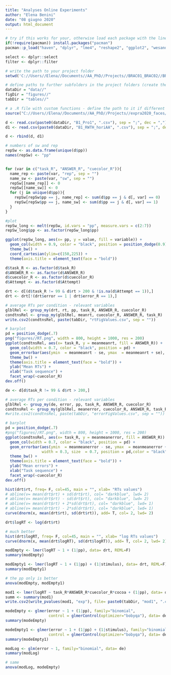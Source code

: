 ```yaml
---
title: "Analyses Online Experiments"
author: "Elena Benini"
date: "08 giugno 2020"
output: html_document
---
```


```r

# try if this works for your, otherwise load each package with the line below
if(!require(pacman)) install.packages("pacman")
pacman::p_load("haven", "dplyr", "lme4", "reshape2", "ggplot2", "wesanderson", "afex")

select <- dplyr::select
filter <- dplyr::filter

# write the path to your project folder
setwd('C://Users//Elena//Documents//AA_PhD//Projects//BRAC01_BRAC02//BRAC01-FirstOnline')

# define paths to further subfolders in the project folders (create them first)
dataDir = "data//"
figDir = "figures//"
tabDir = "tables//"

# a .R file with custom functions - define the path to it if different from the working directory
source("C://Users//Elena//Documents//AA_PhD//Projects//expra2020_faces//modelsFun.R")
```

```r
d <- read.csv(paste0(dataDir, "B1_Pro1", ".csv"), sep = ";", dec = ",")
d1 <- read.csv(paste0(dataDir, "B1_RWTH_horiAA", ".csv"), sep = ";", dec = ",")

d <- rbind(d, d1)
```


```r
# numbers of sw and rep
repSw <- as.data.frame(unique(d$pp))
names(repSw) <- "pp"


for (var in c("task_R", "ANSWER_R", "cuecolor_R")){  
  name_rep <- paste(var, "rep", sep = "")
  name_sw <- paste(var, "sw", sep = "")
  repSw[[name_rep]] <- 0
  repSw[[name_sw]] <- 0
  for (j in unique(d$pp)){
    repSw[repSw$pp == j, name_rep] <- sum(d$pp == j & d[, var] == 0)
    repSw[repSw$pp == j, name_sw] <- sum(d$pp == j & d[, var] == 1)
  }
}

#plot
repSw_long <- melt(repSw, id.vars = "pp", measure.vars = c(2:7))
repSw_long$pp <- as.factor(repSw_long$pp)

ggplot(repSw_long, aes(x= pp, y = value, fill = variable)) +
  geom_col(width = 0.9, color = "black", position = position_dodge(0.9)) +
  theme_bw() +
  coord_cartesian(ylim=c(150,225)) +
  theme(axis.title = element_text(face = "bold"))

```

```r

d$task_R <- as.factor(d$task_R)
d$ANSWER_R <- as.factor(d$ANSWER_R)
d$cuecolor_R <- as.factor(d$cuecolor_R)
d$Attempt <- as.factor(d$Attempt)

drt <- d[(d$task_R != 99 & d$rt > 200 & !is.na(d$Attempt == 1)),]
drt <- drt[!(drt$error == 1 | drt$error_R == 1),]

# average RTs per condition - relevant variables 
glblRel <- group_my(drt, rt, pp, task_R, ANSWER_R, cuecolor_R)
condtnsRel <- group_my(glblRel, meanrt, cuecolor_R, ANSWER_R, task_R)
write.csv2(condtnsRel, paste(tabDir, "rtFigValues.csv", sep = ""))

# barplot
pd = position_dodge(.7)
png("figures//RT.png", width = 800, height = 1000, res = 200)
ggplot(condtnsRel, aes(x= task_R, y = meanmeanrt, fill = ANSWER_R)) +
  geom_col(width = 0.7, color = "black", position = pd) +
  geom_errorbar(aes(ymin  = meanmeanrt - se, ymax  = meanmeanrt + se), width = 0.3, size  = 0.7, position = pd,color = "black") +
  theme_bw() +
  theme(axis.title = element_text(face = "bold")) +
  ylab("Mean RTs") +
  xlab("Task sequence") +
  facet_wrap(~cuecolor_R)
dev.off()

```

```r

de <- d[d$task_R != 99 & d$rt > 200,]

# average RTs per condition - relevant variables 
glblRel <- group_my(de, error, pp, task_R, ANSWER_R, cuecolor_R)
condtnsRel <- group_my(glblRel, meanerror, cuecolor_R, ANSWER_R, task_R)
#write.csv2(condtnsRel, paste(tabDir, "errorFigValues.csv", sep = ""))

# barplot
pd = position_dodge(.7)
#png("figures//RT.png", width = 800, height = 1000, res = 200)
ggplot(condtnsRel, aes(x= task_R, y = meanmeanerror, fill = ANSWER_R)) +
  geom_col(width = 0.7, color = "black", position = pd) +
  geom_errorbar(aes(ymin  = meanmeanerror - se, ymax  = meanmeanerror + se),
                width = 0.3, size  = 0.7, position = pd,color = "black") +
  theme_bw() +
  theme(axis.title = element_text(face = "bold")) +
  ylab("Mean errors") +
  xlab("Task sequence") +
  facet_wrap(~cuecolor_R)
dev.off()

```

```r

hist(drt$rt, freq= F, col=45, main = "", xlab= "RTs values")
# abline(v= mean(drt$rt) + sd(drt$rt), col= "darkblue", lwd= 2)
# abline(v= mean(drt$rt) - sd(drt$rt), col= "darkblue", lwd= 2)
# abline(v= mean(drt$rt) + 2*sd(drt$rt), col= "darkblue", lwd= 1)
# abline(v= mean(drt$rt) - 2*sd(drt$rt), col= "darkblue", lwd= 1)
curve(dnorm(x, mean(drt$rt), sd(drt$rt)), add= T, col= 2, lwd= 2)

drt$logRT <- log(drt$rt)

# much better
hist(drt$logRT, freq= F, col=45, main = "", xlab= "log RTs values")
curve(dnorm(x, mean(drt$logRT), sd(drt$logRT)), add= T, col= 2, lwd= 2)

```

```r

modEmpty <- lmer(logRT ~ 1 + (1|pp), data= drt, REML=F)
summary(modEmpty)

modEmpty1 <- lmer(logRT ~ 1 + (1|pp) + (1|stimulus), data= drt, REML=F)
summary(modEmpty1)

# the pp only is better
anova(modEmpty, modEmpty1)

```


```r
mod1 <- lmer(logRT ~ task_R*ANSWER_R*cuecolor_R*cocoa + (1|pp), data= drt, REML=F)
summ <- summary(mod1)
write.csv2(write_pvalues(mod1, "exp"), file= paste0(tabDir, "mod1", ".csv"))
```

```r

modeEmpty <- glmer(error ~ 1 + (1|pp), family="binomial", 
                   control = glmerControl(optimizer="bobyqa"), data= de )
summary(modeEmpty)

modeEmpty1 <- glmer(error ~ 1 + (1|pp) + (1|stimulus), family="binomial", 
                   control = glmerControl(optimizer="bobyqa"), data= de )
summary(modeEmpty1)

modLog <- glm(error ~ 1, family="binomial", data= de)
summary(modLog)

# same
anova(modLog, modeEmpty)

```

